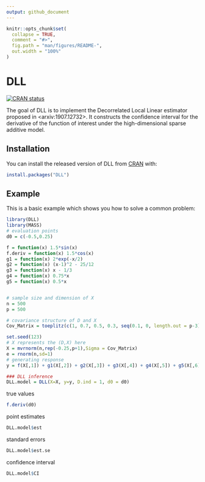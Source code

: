 ```yaml
---
output: github_document
---
```


<!-- README.md is generated from README.Rmd. Please edit that file -->

```r
knitr::opts_chunk$set(
  collapse = TRUE,
  comment = "#>",
  fig.path = "man/figures/README-",
  out.width = "100%"
)
```

# DLL

<!-- badges: start -->
[![CRAN status](https://www.r-pkg.org/badges/version/DLL)](https://CRAN.R-project.org/package=DLL)
<!-- badges: end -->

The goal of DLL is to implement the Decorrelated Local Linear estimator proposed in <arxiv:1907.12732>. It constructs the confidence interval for the derivative of the function of interest under the high-dimensional sparse additive model.

## Installation

You can install the released version of DLL from [CRAN](https://CRAN.R-project.org) with:

``` r
install.packages("DLL")
```

## Example

This is a basic example which shows you how to solve a common problem:

```r
library(DLL)
library(MASS)
# evaluation points
d0 = c(-0.5,0.25)

f = function(x) 1.5*sin(x)
f.deriv = function(x) 1.5*cos(x)
g1 = function(x) 2*exp(-x/2)
g2 = function(x) (x-1)^2 - 25/12
g3 = function(x) x - 1/3
g4 = function(x) 0.75*x
g5 = function(x) 0.5*x


# sample size and dimension of X
n = 500
p = 500

# covariance structure of D and X
Cov_Matrix = toeplitz(c(1, 0.7, 0.5, 0.3, seq(0.1, 0, length.out = p-3)))

set.seed(123)
# X represents the (D,X) here
X = mvrnorm(n,rep(-0.25,p+1),Sigma = Cov_Matrix)
e = rnorm(n,sd=1)
# generating response
y = f(X[,1]) + g1(X[,2]) + g2(X[,3]) + g3(X[,4]) + g4(X[,5]) + g5(X[,6]) + e

### DLL inference
DLL.model = DLL(X=X, y=y, D.ind = 1, d0 = d0)
```

true values
```r
f.deriv(d0)
```
point estimates
```r
DLL.model$est
```
standard errors
```r
DLL.model$est.se
```
confidence interval
```r
DLL.model$CI
```

